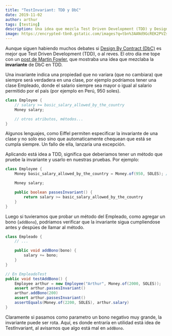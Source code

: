 ```yaml
---
title: "TestInvariant: TDD y DbC"
date: 2019-11-02
author: arthur
tags: [testing]
description: Una idea que mezcla Test Driven Development (TDD) y Design by Contract (DbC) traducido de Martin Fowler
image: https://encrypted-tbn0.gstatic.com/images?q=tbn%3AANd9GcREK2PVZsYJb8UOeTD3C39nbvvKG3sVFPHlSa_Y3NchS4JSi-Ip
---
```


Aunque siguen habiendo muchos debates si [Design By Contract (DbC)](https://www.eiffel.com/values/design-by-contract/introduction/) es mejor que Test Driven Development (TDD), o al reves. El otro día me tope con un [post de Martin Fowler](https://martinfowler.com/bliki/TestInvariant.html), que mostraba una idea que mezclaba la **invariante** de DbC en TDD.

Una invariante indica una propiedad que no variara (que no cambiara) que siempre será verdadera en una clase, por ejemplo podríamos tener una clase Empleado, donde el salario siempre sea mayor o igual al salario permitido por el país (por ejemplo en Perú, 950 soles).

```java
class Employee {
    // salary >= basic_salary_allowed_by_the_country
    Money salary;

    // otros atributos, métodos...
}
```

Algunos lenguajes, como Eiffel permiten especificar la invariante de una clase y no solo eso sino que automaticamente chequean que está se cumpla siempre. Un fallo de ella, lanzaría una excepción.

Aplicando está idea a TDD, significa que deberiamos tener un método que pruebe la invariante y usarlo en nuestras pruebas. Por ejemplo:

```java
class Employee {
    Money basic_salary_allowed_by_the_country = Money.of(950, SOLES); // En Perú

    Money salary;

    public boolean passesInvariant() {
        return salary >= basic_salary_allowed_by_the_country
    }
}
```

Luego si tuvieramos que probar un método del Empleado, como agregar un bono (`addBono`), podriamos verificar que la invariante sigua cumpliendose antes y despúes de llamar al método.

```java
class Empleado {
    // ...

    public void addBono(bono) {
        salary += bono;
    }
}

// En EmpleadoTest
public void testAddBono() {
    Employee arthur = new Employee("Arthur", Money.of(2000, SOLES));
    assert arthur.passesInvariant()
    arthur.addBono(200)
    assert arthur.passesInvariant()
    assertEquals(Money.of(2200, SOLES), arthur.salary)
}
```

Claramente si pasamos como parametro un bono negativo muy grande, la invariante puede ser rota. Aquí, es donde entraría en utilidad está idea de TestInvariant, al avisarnos que algo está mal en `addBono`.
